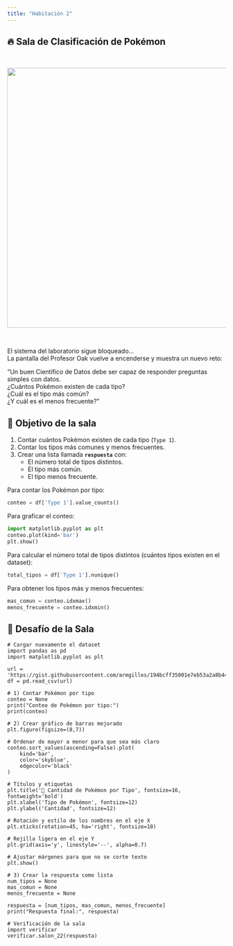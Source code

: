 ```yaml
---
title: "Habitación 2"
---
```


<h2 class="text-center">
🔥 Sala de Clasificación de Pokémon  
</h2>

<br/>

<center>
<img src="./img/sala_p2.png" width="600">
</center>

<br/>

El sistema del laboratorio sigue bloqueado…  
La pantalla del Profesor Oak vuelve a encenderse y muestra un nuevo reto:

<div class="alert alert-info">
"Un buen Científico de Datos debe ser capaz de responder preguntas simples con datos.  
¿Cuántos Pokémon existen de cada tipo?  
¿Cuál es el tipo más común?  
¿Y cuál es el menos frecuente?"
</div>



## 🎯 Objetivo de la sala

1. Contar cuántos Pokémon existen de cada tipo (`Type 1`).  
2. Contar los tipos más comunes y menos frecuentes.
3. Crear una lista llamada **`respuesta`** con:  
   - El número total de tipos distintos.  
   - El tipo más común.  
   - El tipo menos frecuente.  

::: {.callout-tip title="Contar y Graficar Datos" collapse="true"}
Para contar los Pokémon por tipo:

```python
conteo = df['Type 1'].value_counts()
````

Para graficar el conteo:

```python
import matplotlib.pyplot as plt
conteo.plot(kind='bar')
plt.show()
```

Para calcular el número total de tipos distintos (cuántos tipos existen en el dataset):

```python
total_tipos = df['Type 1'].nunique()
```  

Para obtener los tipos más y menos frecuentes:

```python
mas_comun = conteo.idxmax()
menos_frecuente = conteo.idxmin()
```

:::



## 🧩 Desafío de la Sala

```pyodide-python
# Cargar nuevamente el dataset
import pandas as pd
import matplotlib.pyplot as plt

url = 'https://gist.githubusercontent.com/armgilles/194bcff35001e7eb53a2a8b441e8b2c6/raw/92200bc0a673d5ce2110aaad4544ed6c4010f687/pokemon.csv'
df = pd.read_csv(url)

# 1) Contar Pokémon por tipo
conteo = None
print("Conteo de Pokémon por tipo:")
print(conteo)
```

```pyodide-python
# 2) Crear gráfico de barras mejorado
plt.figure(figsize=(8,7))

# Ordenar de mayor a menor para que sea más claro
conteo.sort_values(ascending=False).plot(
    kind='bar',
    color='skyblue',
    edgecolor='black'
)

# Títulos y etiquetas
plt.title('🔢 Cantidad de Pokémon por Tipo', fontsize=16, fontweight='bold')
plt.xlabel('Tipo de Pokémon', fontsize=12)
plt.ylabel('Cantidad', fontsize=12)

# Rotación y estilo de los nombres en el eje X
plt.xticks(rotation=45, ha='right', fontsize=10)

# Rejilla ligera en el eje Y
plt.grid(axis='y', linestyle='--', alpha=0.7)

# Ajustar márgenes para que no se corte texto
plt.show()
```

```pyodide-python
# 3) Crear la respuesta como lista
num_tipos = None
mas_comun = None
menos_frecuente = None

respuesta = [num_tipos, mas_comun, menos_frecuente]
print("Respuesta final:", respuesta)

# Verificación de la sala
import verificar
verificar.salon_22(respuesta)
```